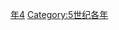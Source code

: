 {{Catnav|頁面分類|历史|歷史時代|年|5世纪各年}}
{{Commons category|444}}

[[Category:440年代|年4]]
[[Category:5世纪各年|Category:5世纪各年]]
